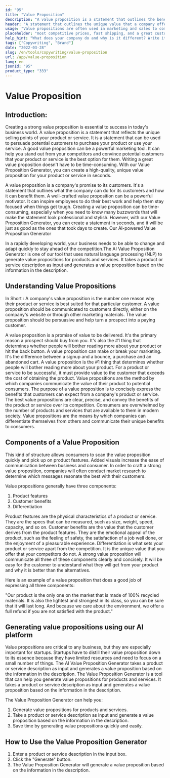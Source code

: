 ```yaml
---
id: "95"
title: "Value Proposition"
description: "A value proposition is a statement that outlines the benefits that a company offers to its customers. It is a statement of what the company can do for its customers, and it is often used as a way to differentiate one company from another."
header: "A statement that outlines the unique value that a company offers to its customers."
usage: "Value propositions are often used in marketing and sales to communicate what a company does and why it is different. The following generator can help you design and brainstrom a stylistic value propositions that is closely aligned with your brand"
placeholder: "most competitive prices, fast shipping, and a great customer service."
help_hint: "What does your company do and why is it different? Write it down and we'll turn it into a Value Proposition."
tags: ["Copywriting", "Brand"]
date: "2022-03-28"
slug: /en/tools/copywriting/value-proposition
url: /app/value-proposition
lang: en
jsonId: "95"
product_type: "333"
---
```


# Value Proposition

## Introduction:

Creating a strong value proposition is essential to success in today's business world. A value proposition is a statement that reflects the unique selling points of your product or service. It is a statement that can be used to persuade potential customers to purchase your product or use your service. A good value proposition can be a powerful marketing tool. It can help you stand out from your competitors and convince potential customers that your product or service is the best option for them. Writing a great value proposition doesn't have to be time-consuming. With our Value Proposition Generator, you can create a high-quality, unique value proposition for your product or service in seconds.

A value proposition is a company's promise to its customers. It's a statement that outlines what the company can do for its customers and how it can benefit them. A well-crafted value proposition can be a powerful motivator. It can inspire employees to do their best work and help them stay focused when things get tough. Creating a value proposition can be time-consuming, especially when you need to know many buzzwords that will make the statement look professional and stylish. However, with our Value Proposition Generator, you can create a statement in seconds, and it will be just as good as the ones that took days to create. Our AI-powered Value Proposition Generator

In a rapidly developing world, your business needs to be able to change and adapt quickly to stay ahead of the competition.The AI Value Proposition Generator is one of our tool that uses natural language processing (NLP) to generate value propositions for products and services. It takes a product or service description as input and generates a value proposition based on the information in the description.

## Understanding Value Propositions

In Short : A company's value proposition is the number one reason why their product or service is best suited for that particular customer. A value proposition should be communicated to customers directly, either on the company's website or through other marketing materials. The value proposition should be persuasive and help turn a prospect into a paying customer.

A value proposition is a promise of value to be delivered. It's the primary reason a prospect should buy from you. It's also the #1 thing that determines whether people will bother reading more about your product or hit the back button.
A value proposition can make or break your marketing. It's the difference between a signup and a bounce, a purchase and an abandoned cart. A value proposition is the #1 thing that determines whether people will bother reading more about your product.
For a product or service to be successful, it must provide value to the customer that exceeds the cost of obtaining the product. Value propositions are the method by which companies communicate the value of their product to potential consumers. The purpose of a value proposition is to concisely express the benefits that customers can expect from a company's product or service.
The best value propositions are clear, precise, and convey the benefits of the product or service over its competition. Consumers are overwhelmed by the number of products and services that are available to them in modern society. Value propositions are the means by which companies can differentiate themselves from others and communicate their unique benefits to consumers.

## Components of a Value Proposition

This kind of structure allows consumers to scan the value proposition quickly and pick up on product features. Added visuals increase the ease of communication between business and consumer. In order to craft a strong value proposition, companies will often conduct market research to determine which messages resonate the best with their customers.

Value propositions generally have three components:

1. Product features
2. Customer benefits
3. Differentiation

Product features are the physical characteristics of a product or service. They are the specs that can be measured, such as size, weight, speed, capacity, and so on. Customer benefits are the value that the customer derives from the product features. They are the emotional appeal of the product, such as the feeling of safety, the satisfaction of a job well done, or the enjoyment of a pleasurable experience. Differentiation is what sets your product or service apart from the competition. It is the unique value that you offer that your competitors do not.
A strong value proposition will communicate all three of these components clearly and concisely. It will be easy for the customer to understand what they will get from your product and why it is better than the alternatives.

Here is an example of a value proposition that does a good job of expressing all three components:

"Our product is the only one on the market that is made of 100% recycled materials. It is also the lightest and strongest in its class, so you can be sure that it will last long. And because we care about the environment, we offer a full refund if you are not satisfied with the product."

## Generating value propositions using our AI platform

Value propositions are critical to any business, but they are especially important for startups. Startups have to distill their value proposition down to its essence because they have limited resources and need to focus on a small number of things. The AI Value Proposition Generator takes a product or service description as input and generates a value proposition based on the information in the description.
The Value Proposition Generator is a tool that can help you generate value propositions for products and services. It takes a product or service description as input and generates a value proposition based on the information in the description.

The Value Proposition Generator can help you:

1. Generate value propositions for products and services.
2. Take a product or service description as input and generate a value proposition based on the information in the description.
3. Save time by generating value propositions quickly and easily.

## How to Use the Value Proposition Generator

1. Enter a product or service description in the input box.
2. Click the "Generate" button.
3. The Value Proposition Generator will generate a value proposition based on the information in the description.
